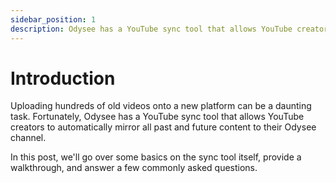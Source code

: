 ---
sidebar_position: 1
description: Odysee has a YouTube sync tool that allows YouTube creators to automatically mirror all past and future content to their Odysee channel.
---

# Introduction

Uploading hundreds of old videos onto a new platform can be a daunting task. Fortunately, Odysee has a YouTube sync tool that allows YouTube creators to automatically mirror all past and future content to their Odysee channel.

In this post, we'll go over some basics on the sync tool itself, provide a walkthrough, and answer a few commonly asked questions.